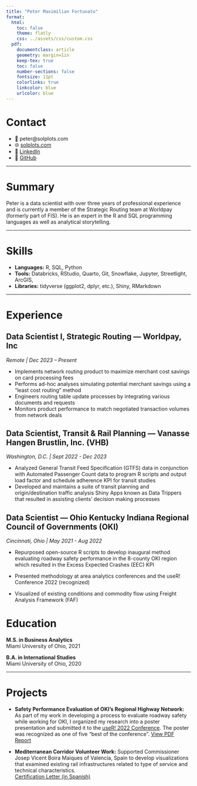 ```yaml
---
title: "Peter Maximilian Fortunato"
format: 
  html:
    toc: false
    theme: flatly
    css: ../assets/css/custom.css
  pdf:
    documentclass: article
    geometry: margin=1in
    keep-tex: true
    toc: false
    number-sections: false
    fontsize: 11pt
    colorlinks: true
    linkcolor: blue
    urlcolor: blue
---
```


# Contact

-   📧 peter\@solplots.com\
-   🌐 [solplots.com](https://gira-solo.github.io/solplots-website)\
-   💼 [LinkedIn](https://www.linkedin.com/in/peter-m-f/)\
-   🐙 [GitHub](https://github.com/gira-solo)

------------------------------------------------------------------------

# Summary

Peter is a data scientist with over three years of professional experience and is currently a member of the Strategic Routing team at Worldpay (formerly part of FIS). He is an expert in the R and SQL programming languages as well as analytical storytelling.

------------------------------------------------------------------------

# Skills

-   **Languages:** R, SQL, Python
-   **Tools:** Databricks, RStudio, Quarto, Git, Snowflake, Jupyter, Streetlight, ArcGIS,\
-   **Libraries:** tidyverse (ggplot2, dplyr, etc.), Shiny, RMarkdown

------------------------------------------------------------------------

# Experience

## Data Scientist I, Strategic Routing --- Worldpay, Inc

*Remote \| Dec 2023 -- Present*

-   Implements network routing product to maximize merchant cost savings on card processing fees
-   Performs ad-hoc analyses simulating potential merchant savings using a "least cost routing" method
-   Engineers routing table update processes by integrating various documents and requests
-   Monitors product performance to match negotiated transaction volumes from network deals

## Data Scientist, Transit & Rail Planning --- Vanasse Hangen Brustlin, Inc. (VHB)

*Washington, D.C. \| Sept 2022 - Dec 2023*

-   Analyzed General Transit Feed Specification (GTFS) data in conjunction with Automated Passenger Count data to program R scripts and output load factor and schedule adherence KPI for transit studies
-   Developed and maintains a suite of transit planning and origin/destination traffic analysis Shiny Apps known as Data Trippers that resulted in assisting clients' decision making processes

## Data Scientist --- Ohio Kentucky Indiana Regional Council of Governments (OKI)

*Cincinnati, Ohio \| May 2021 - Aug 2022*

-   Repurposed open-source R scripts to develop inaugural method evaluating roadway safety performance in the 8-county OKI region which resulted in the Excess Expected Crashes (EEC) KPI

-   Presented methodology at area analytics conferences and the useR! Conference 2022 (recognized)

-   Visualized of existing conditions and commodity flow using Freight Analysis Framework (FAF)

# Education

**M.S. in Business Analytics**\
Miami University of Ohio, 2021

**B.A. in International Studies**\
Miami University of Ohio, 2020

------------------------------------------------------------------------

# Projects

-   **Safety Performance Evaluation of OKI's Regional Highway Network:** As part of my work in developing a process to evaluate roadway safety while working for OKI, I organized my research into a poster presentation and submitted it to the [useR! 2022 Conference](https://user2022.r-project.org/program/posters/). The poster was recognized as one of five "best of the conference". [View PDF Report](/assets/pdfs/Roadway%20Safety%20Poster%20V2.pdf)

-   **Mediterranean Corridor Volunteer Work:** Supported Commissioner Josep Vicent Boira Maiques of Valencia, Spain to develop visualizations that examined existing rail infrastructures related to type of service and technical characteristics.\
    [Certification Letter (in Spanish)](/assets/pdfs/carta_peter_fortunato.pdf)


